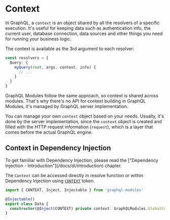 
# Context

In GraphQL, a `context` is an object shared by all the resolvers of a specific execution. It's useful for keeping data such as authentication info, the current user, database connection, data sources and other things you need for running your business logic.

The context is available as the 3rd argument to each resolver:

```ts
const resolvers = {
  Query: {
    myQuery(root, args, context, info) {
      // ...
    }
  }
}
```

GraphQL Modules follow the same approach, so context is shared across modules. That's why there's no API for context building in GraphQL Modules, it's managed by GraphQL server implementation.

You can manage your own `context` object based on your needs. Usually, it's done by the server implementation, since the `context` object is created and filled with the HTTP request information (`request`), which is a layer that comes before the actual GraphQL engine.

## Context in Dependency Injection

<Callout>
  To get familiar with Dependency Injection, please read the ["Dependency
  Injection - Introduction"](/docs/di/introduction) chapter.
</Callout>

The `Context` can be accessed directly in resolve function or within Dependency Injection using [`CONTEXT`](../api/api.md#context) token.

```ts
import { CONTEXT, Inject, Injectable } from 'graphql-modules'

@Injectable()
export class Data {
  constructor(@Inject(CONTEXT) private context: GraphQLModules.GlobalContext) {}
}
```

